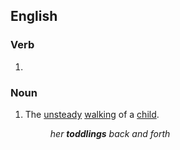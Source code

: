 ==English==

===Verb===
{{head|en|verb form}}

# {{present participle of|toddle|lang=en|nocat=1}}

===Noun===
{{en-noun}}

# The [[unsteady]] [[walking]] of a [[child]].
#: ''her '''toddlings''' back and forth''
